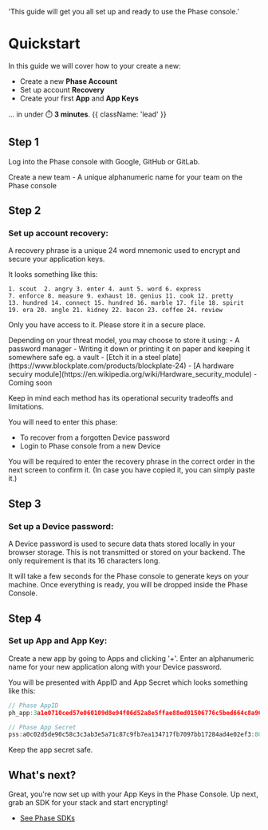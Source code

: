   'This guide will get you all set up and ready to use the Phase console.'

# Quickstart

In this guide we will cover how to your create a new:
- Create a new **Phase Account**
- Set up account **Recovery**
- Create your first **App** and **App Keys**

... in under ⏱️ **3 minutes**.  {{ className: 'lead' }}


## Step 1
Log into the Phase console with Google, GitHub or GitLab.

Create a new team - A unique alphanumeric name for your team on the Phase console

## Step 2
### Set up account recovery:
A recovery phrase is a unique 24 word mnemonic used to encrypt and secure your application keys. 

It looks something like this:
```
1. scout  2. angry 3. enter 4. aunt 5. word 6. express 
7. enforce 8. measure 9. exhaust 10. genius 11. cook 12. pretty
13. hundred 14. connect 15. hundred 16. marble 17. file 18. spirit
19. era 20. angle 21. kidney 22. bacon 23. coffee 24. review
```
Only you have access to it. Please store it in a secure place.

<Note>
Depending on your threat model, you may choose to store it using:
- A password manager
- Writing it down or printing it on paper and keeping it somewhere safe eg. a vault
- [Etch it in a steel plate](https://www.blockplate.com/products/blockplate-24)
- [A hardware secuiry module](https://en.wikipedia.org/wiki/Hardware_security_module) - Coming soon

Keep in mind each method has its operational security tradeoffs and limitations.
</Note>

You will need to enter this phase:
- To recover from a forgotten Device password
- Login to Phase console from a new Device

You will be required to enter the recovery phrase in the correct order in the next screen to confirm it. (In case you have copied it, you can simply paste it.)

## Step 3
### Set up a Device password:

A Device password is used to secure data thats stored locally in your browser storage. This is not transmitted or stored on your backend. The only requirement is that its 16 characters long.

It will take a few seconds for the Phase console to generate keys on your machine. Once everything is ready, you will be dropped inside the Phase Console.

## Step 4
### Set up App and App Key:
Create a new app by going to Apps and clicking '+'. Enter an alphanumeric name for your new application along with your Device password.

You will be presented with
AppID and App Secret which looks something like this:
```js
// Phase AppID
ph_app:3a1e0710ced57e060109d8e94f06d52a8e5ffae88ed01506776c5bed664c8a96

// Phase App Secret
pss:a0c02d5de90c58c3c3ab3e5a71c87c9fb7ea134717fb7097bb17284ad4e02ef3:801b342264bfea0c8f8f7058392b99989595059201bc011f6bf7ed813a2f84b05cb5af6aef32cd893ee0930f2904f1194cb912bb2452a5e54f83d588704dbec40037f798e8a4c56aad7d3f4f929f2733e8f:138b021783f08bfe7a4e2f536fc2e743e3ff9b966c9c3af60f427cb3932d647a
```

Keep the app secret safe.

## What's next?

Great, you're now set up with your App Keys in the Phase Console. Up next, grab an SDK for your stack and start encrypting!
- [See Phase SDKs](/sdks)